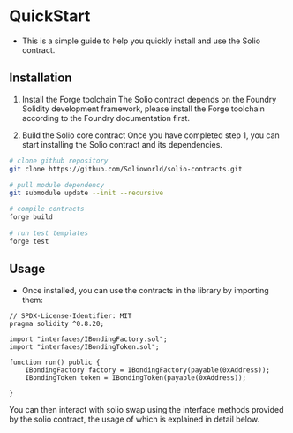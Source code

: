 # QuickStart

- This is a simple guide to help you quickly install and use the Solio contract.

## Installation

1. Install the Forge toolchain
  The Solio contract depends on the Foundry Solidity development framework, please install the Forge toolchain according to the Foundry documentation first.

2. Build the Solio core contract
  Once you have completed step 1, you can start installing the Solio contract and its dependencies.

```sh copy
# clone github repository
git clone https://github.com/Solioworld/solio-contracts.git

# pull module dependency
git submodule update --init --recursive

# compile contracts
forge build

# run test templates
forge test
```

## Usage

- Once installed, you can use the contracts in the library by importing them:

```solidity copy
// SPDX-License-Identifier: MIT
pragma solidity ^0.8.20;

import "interfaces/IBondingFactory.sol";
import "interfaces/IBondingToken.sol";

function run() public {
    IBondingFactory factory = IBondingFactory(payable(0xAddress));
    IBondingToken token = IBondingToken(payable(0xAddress));

}
```

You can then interact with solio swap using the interface methods provided by the solio contract, the usage of which is explained in detail below.
